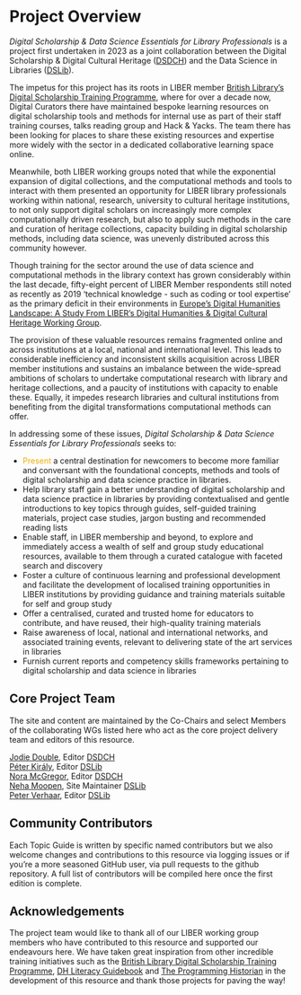 # Project Overview {.unnumbered}

_Digital Scholarship & Data Science Essentials for Library Professionals_ is a project first undertaken in 2023 as a joint collaboration between the Digital Scholarship & Digital Cultural Heritage ([DSDCH](https://libereurope.eu/working-group/digital-scholarship-and-digital-cultural-heritage-collections-working-group/)) and the Data Science in Libraries ([DSLib](https://libereurope.eu/working-group/liber-data-science-in-libraries-working-group/)).

The impetus for this project has its roots in LIBER member [British Library’s Digital Scholarship Training Programme](https://web.archive.org/web/20230513003720/https://www.bl.uk/projects/digital-scholarship-training-programme/), where for over a decade now, Digital Curators there have maintained bespoke learning resources on digital scholarship tools and methods for internal use as part of their staff training courses, talks reading group and Hack & Yacks. The team there has been looking for places to share these existing resources and expertise more widely with the sector in a dedicated collaborative learning space online.

Meanwhile, both LIBER working groups noted that while the exponential expansion of digital collections, and the computational methods and tools to interact with them presented an opportunity for LIBER library professionals working within national, research, university to cultural heritage institutions, to not only support digital scholars on increasingly more complex computationally driven research, but also to apply such methods in the care and curation of heritage collections, capacity building in digital scholarship methods, including data science, was unevenly distributed across this community however.

Though training for the sector around the use of data science and computational methods in the library context has grown considerably within the last decade, fifty-eight percent of LIBER Member respondents still noted as recently as 2019 ‘technical knowledge - such as coding or tool expertise’ as the primary deficit in their environments in [Europe's Digital Humanities Landscape: A Study From LIBER's Digital Humanities & Digital Cultural Heritage Working Group](https://zenodo.org/record/3247286#.ZGXqS7XMJjS).

The provision of these valuable resources remains fragmented online and across institutions at a local, national and international level. This leads to considerable inefficiency and inconsistent skills acquisition across LIBER member institutions and sustains an imbalance between the wide-spread ambitions of scholars to undertake computational research with library and heritage collections, and a paucity of institutions with capacity to enable these. Equally, it impedes research libraries and cultural institutions from benefiting from the digital transformations computational methods can offer.

In addressing some of these issues, _Digital Scholarship & Data Science Essentials for Library Professionals_ seeks to:

- <span style="color:#f0ad00;">Present</span> a central destination for newcomers to become more familiar and conversant with the foundational concepts, methods and tools of digital scholarship and data science practice in libraries.
- Help library staff gain a better understanding of digital scholarship and data science practice in libraries by providing contextualised and gentle introductions to key topics through guides, self-guided training materials, project case studies, jargon busting and recommended reading lists
- Enable staff, in LIBER membership and beyond, to explore and immediately access a wealth of self and group study educational resources, available to them through a curated catalogue with faceted search and discovery
- Foster a culture of continuous learning and professional development and facilitate the development of localised training opportunities in LIBER institutions by providing guidance and training materials suitable for self and group study
- Offer a centralised, curated and trusted home for educators to contribute, and have reused, their high-quality training materials
- Raise awareness of local, national and international networks, and associated training events, relevant to delivering state of the art services in libraries
- Furnish current reports and competency skills frameworks pertaining to digital scholarship and data science in libraries

## Core Project Team  

The site and content are maintained by the Co-Chairs and select Members of the collaborating WGs listed here who act as the core project delivery team and editors of this resource.

[Jodie Double](https://libereurope.eu/member/jodie-double/), Editor [DSDCH](https://libereurope.eu/working-group/digital-scholarship-and-digital-cultural-heritage-collections-working-group/)  
[Péter Király](https://libereurope.eu/member/peter-kiraly-phd/), Editor [DSLib](https://libereurope.eu/working-group/liber-data-science-in-libraries-working-group/)  
[Nora McGregor](https://libereurope.eu/member/nora-mcgregor/), Editor [DSDCH](https://libereurope.eu/working-group/digital-scholarship-and-digital-cultural-heritage-collections-working-group/)  
[Neha Moopen](https://libereurope.eu/member/neha-moopen/), Site Maintainer [DSLib](https://libereurope.eu/working-group/liber-data-science-in-libraries-working-group/)  
[Peter Verhaar](https://libereurope.eu/member/peter_verhaar/), Editor [DSLib](https://libereurope.eu/working-group/liber-data-science-in-libraries-working-group/)

## Community Contributors 
Each Topic Guide is written by specific named contributors but we also welcome changes and contributions to this resource via logging issues or if you’re a more seasoned GitHub user, via pull requests to the github repository. A full list of contributors will be compiled here once the first edition is complete.


## Acknowledgements

The project team would like to thank all of our LIBER working group members who have contributed to this resource and supported our endeavours here. We have taken great inspiration from other incredible training initiatives such as the [British Library Digital Scholarship Training Programme](https://web.archive.org/web/20230513003720/https://www.bl.uk/projects/digital-scholarship-training-programme/), [DH Literacy Guidebook](https://cmu-lib.github.io/dhlg/) and [The Programming Historian](https://cmu-lib.github.io/dhlg/) in the development of this resource and thank those projects for paving the way!
